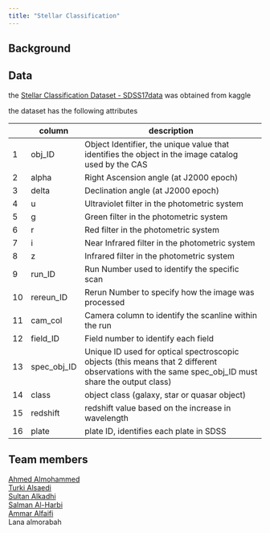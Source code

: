 ```yaml
---
title: "Stellar Classification"
---
```


## Background


## Data

the [Stellar Classification Dataset - SDSS17data](https://www.kaggle.com/datasets/fedesoriano/stellar-classification-dataset-sdss17) was obtained from kaggle

the dataset has the following attributes


|    | column      | description                                                                                                                                       |
|----|-------------|---------------------------------------------------------------------------------------------------------------------------------------------------|
| 1  | obj_ID      | Object Identifier, the unique value that identifies the object in the image catalog used by the CAS                                               |
| 2  | alpha       | Right Ascension angle (at J2000 epoch)                                                                                                            |
| 3  | delta       | Declination angle (at J2000 epoch)                                                                                                                |
| 4  | u           | Ultraviolet filter in the photometric system                                                                                                      |
| 5  | g           | Green filter in the photometric system                                                                                                            |
| 6  | r           | Red filter in the photometric system                                                                                                              |
| 7  | i           | Near Infrared filter in the photometric system                                                                                                    |
| 8  | z           | Infrared filter in the photometric system                                                                                                         |
| 9  | run_ID      | Run Number used to identify the specific scan                                                                                                     |
| 10 | rereun_ID   | Rerun Number to specify how the image was processed                                                                                               |
| 11 | cam_col     | Camera column to identify the scanline within the run                                                                                             |
| 12 | field_ID    | Field number to identify each field                                                                                                               |
| 13 | spec_obj_ID | Unique ID used for optical spectroscopic objects (this means that 2 different observations with the same spec_obj_ID must share the output class) |
| 14 | class       | object class (galaxy, star or quasar object)                                                                                                      |
| 15 | redshift    | redshift value based on the increase in wavelength                                                                                                |
| 16 | plate       | plate ID, identifies each plate in SDSS    


## Team members


[Ahmed Almohammed](https://github.com/SWE-Ahmed)<br />
[Turki Alsaedi](https://github.com/Turkinass)<br />
[Sultan Alkadhi](https://github.com/salkadhi)<br />
[Salman Al-Harbi](https://github.com/Salma7577)<br />
[Ammar Alfaifi](https://github.com/ammar-faifi)<br />
Lana almorabah
